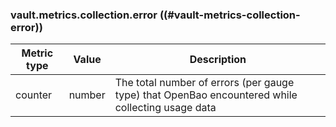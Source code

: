 ### vault.metrics.collection.error ((#vault-metrics-collection-error))

Metric type | Value   | Description
----------- | ------- | -----------
counter     | number  | The total number of errors (per gauge type) that OpenBao encountered while collecting usage data
